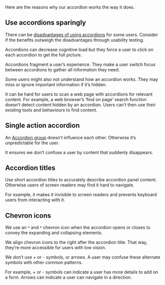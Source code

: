 Here are the reasons why our accordion works the way it does.

## Use accordions sparingly

There can be [disadvantages of using accordions](https://www.nngroup.com/articles/accordions-complex-content/) for some users. Consider if the benefits outweigh the disadvantages through usability testing.

Accordions can decrease cognitive load but they force a user to click on each accordion to get the full picture.

Accordions fragment a user’s experience. They make a user switch focus between accordions to gather all information they need.

Some users might also not understand how an accordion works. They may miss or ignore important information if it’s hidden.

It can be hard for users to scan a web page with accordions for relevant content. For example, a web browser’s ‘find on page’ search function doesn’t detect content hidden by an accordion. Users can’t then use their existing tools and behaviours to find content.

## Single action accordion

An [Accordion group](/components/accordion#accordion-group) doesn’t influence each other. Otherwise it’s unpredictable for the user.

It ensures we don’t confuse a user by content that suddenly disappears.

## Accordion titles

Use short accordion titles to accurately describe accordion panel content. Otherwise users of screen readers may find it hard to navigate.

For example, it makes it invisible to screen readers and prevents keyboard users from interacting with it.

## Chevron icons

We use an ˄ and ˅ chevron icon when the accordion opens or closes to convey the expanding and collapsing elements.

We align chevron icons to the right after the accordion title. That way, they’re more accessible for users with low vision.

We don’t use + or - symbols, or arrows. A user may confuse these alternate symbols with other common patterns.

For example, + or - symbols can indicate a user has more details to add on a form. Arrows can indicate a user can navigate in a direction.
